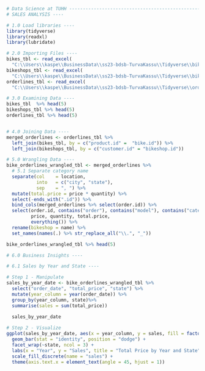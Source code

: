 ```r
# Data Science at TUHH ------------------------------------------------------
# SALES ANALYSIS ----

# 1.0 Load libraries ----
library(tidyverse)
library(readxl)
library(lubridate)

# 2.0 Importing Files ----
bikes_tbl <- read_excel(
  "C:\\Users\\kaspe\\BusinessData\\ss23-bdsb-TurvaKassu\\Tidyverse\\bikes.xlsx")
bikeshops_tbl <- read_excel(
  "C:\\Users\\kaspe\\BusinessData\\ss23-bdsb-TurvaKassu\\Tidyverse\\bikeshops.xlsx")
orderlines_tbl <- read_excel(
  "C:\\Users\\kaspe\\BusinessData\\ss23-bdsb-TurvaKassu\\Tidyverse\\orderlines.xlsx")

# 3.0 Examining Data ----
bikes_tbl  %>% head(5)
bikeshops_tbl %>% head(5)
orderlines_tbl %>% head(5)


# 4.0 Joining Data ----
merged_orderlines <- orderlines_tbl %>% 
  left_join(bikes_tbl, by = c("product.id" =  "bike.id")) %>%
  left_join(bikeshops_tbl, by = c("customer.id" = "bikeshop.id"))

# 5.0 Wrangling Data ----
bike_orderlines_wrangled_tbl <- merged_orderlines %>%
  # 5.1 Separate category name
  separate(col    = location,
           into   = c("city", "state"),
           sep    = ", ") %>%
  mutate(total.price = price * quantity) %>%
  select(-ends_with(".id")) %>%
  bind_cols(merged_orderlines %>% select(order.id)) %>%
  select(order.id, contains("order"), contains("model"), contains("category"),
         price, quantity, total.price,
         everything()) %>%
  rename(bikeshop = name) %>%
  set_names(names(.) %>% str_replace_all("\\.", "_"))

bike_orderlines_wrangled_tbl %>% head(5)

# 6.0 Business Insights ----

# 6.1 Sales by Year and State ----

# Step 1 - Manipulate
sales_by_year_date <- bike_orderlines_wrangled_tbl %>%
  select("order_date", "total_price", "state") %>%
  mutate(year_column = year(order_date)) %>%
  group_by(year_column, state)%>%
  summarise(sales = sum(total_price))

  sales_by_year_date
  
# Step 2 - Visualize
ggplot(sales_by_year_date, aes(x = year_column, y = sales, fill = factor(state))) +
  geom_bar(stat = "identity", position = "dodge") +
  facet_wrap(~state, ncol = 3) +
  labs(x = "Year", y = "Sales", title = "Total Price by Year and State") +
  scale_fill_discrete(name = "sales") + 
  theme(axis.text.x = element_text(angle = 45, hjust = 1))


```